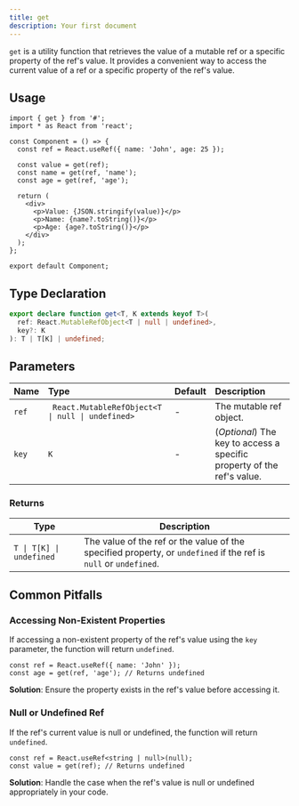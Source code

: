 ```yaml
---
title: get
description: Your first document
---
```


`get` is a utility function that retrieves the value of a mutable ref or a specific property of the ref's value. It provides a convenient way to access the current value of a ref or a specific property of the ref's value.

## Usage

```tsx
import { get } from '#';
import * as React from 'react';

const Component = () => {
  const ref = React.useRef({ name: 'John', age: 25 });

  const value = get(ref);
  const name = get(ref, 'name');
  const age = get(ref, 'age');

  return (
    <div>
      <p>Value: {JSON.stringify(value)}</p>
      <p>Name: {name?.toString()}</p>
      <p>Age: {age?.toString()}</p>
    </div>
  );
};

export default Component;
```

## Type Declaration

```ts
export declare function get<T, K extends keyof T>(
  ref: React.MutableRefObject<T | null | undefined>,
  key?: K
): T | T[K] | undefined;
```

## Parameters

| Name  | Type                                             | Default | Description                                                            |
| :---- | :----------------------------------------------- | ------- | :--------------------------------------------------------------------- |
| `ref` | `	React.MutableRefObject<T \| null \| undefined>` | -       | The mutable ref object.                                                |
| `key` | `K`                                              | -       | (_Optional_) The key to access a specific property of the ref's value. |

### Returns

| Type                     | Description                                                                                                      |
| ------------------------ | ---------------------------------------------------------------------------------------------------------------- |
| `T \| T[K] \| undefined` | The value of the ref or the value of the specified property, or `undefined` if the ref is `null` or `undefined`. |

## Common Pitfalls

### Accessing Non-Existent Properties

If accessing a non-existent property of the ref's value using the `key` parameter, the function will return `undefined`.

```tsx
const ref = React.useRef({ name: 'John' });
const age = get(ref, 'age'); // Returns undefined
```

**Solution**: Ensure the property exists in the ref's value before accessing it.

### Null or Undefined Ref

If the ref's current value is null or undefined, the function will return `undefined`.

```tsx
const ref = React.useRef<string | null>(null);
const value = get(ref); // Returns undefined
```

**Solution**: Handle the case when the ref's value is null or undefined appropriately in your code.

